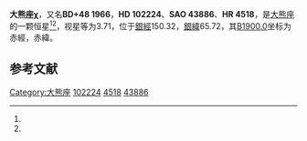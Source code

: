 {{Starbox begin
| name = 大熊座χ
}}
{{Starbox observe
| epoch = [[J2000.0|J2000.0]]
| constell = [[大熊座|大熊座]]<ref name=SIMBAD>{{cite web
 | url=http://simbad.u-strasbg.fr/simbad/sim-id?Ident=HR+4518
 | title=Pulsating variable Star
 | publisher=Centre de Données astronomiques de Strasbourg
 | work=SIMBAD
 | accessdate=2012-07-13
 | archive-date=2019-08-12
 | archive-url=https://web.archive.org/web/20190812222408/http://simbad.u-strasbg.fr/simbad/sim-id?Ident=HR+4518
 }}</ref><ref name=DATA>{{cite web
 | url=http://vizier.u-strasbg.fr/viz-bin/VizieR-5?-out.add=.&-source=5050&-corr=PK=HR&-out.max=9999&HR=4518
 | title=VizieR Detailed Page
 | accessdate=2012-07-13
 | archive-date=2016-03-05
 | archive-url=https://web.archive.org/web/20160305035120/http://vizier.u-strasbg.fr/viz-bin/VizieR-5?-out.add=.&-source=5050&-corr=PK=HR&-out.max=9999&HR=4518
 | dead-url=no
 }}</ref>
| 星官 = 
| ra = {{RA|11|46|3}}<ref name=SIMBAD /><ref name=DATA />
| dec = {{DEC|+47|46|46}}<ref name=SIMBAD /><ref name=DATA />
| appmag_v = 3.71<ref name=SIMBAD /><ref name=DATA />
}}
{{Starbox character
| class = K0.5IIIb<ref name=SIMBAD /><ref name=DATA />
| b-v = 1.18<ref name=SIMBAD /><ref name=DATA />
| u-b = 1.16<ref name=SIMBAD /><ref name=DATA />
| r-i = 0.6<ref name=SIMBAD /><ref name=DATA />
| variable = 
}}
{{Starbox astrometry
| radial_v = 1.16
| prop_mo_ra = -9
| parallax = 0.019
| p_error = 
}}
{{Starbox catalog
| names =BD+48 1966，[[SAO星表|SAO]] 43886，[[HD星表|HD]] 102224，[[HR星表|HR]] 4518}}
{{Starbox reference |Simbad=HR+4518}}
{{Starbox end}}

'''大熊座χ'''，又名'''BD+48 1966'''，'''HD 102224'''、'''SAO 43886'''、'''HR 4518'''，是[[大熊座|大熊座]]的一颗恒星<ref name=SIMBAD /><ref name=DATA />，视星等为3.71，位于[[銀道座標系|銀經]]150.32，[[銀道座標系|銀緯]]65.72，其[[B1900.0|B1900.0]]坐标为赤經{{RA|11|40|46.3}}，赤緯{{DEC|+48|65.72|2}}。

== 参考文献 ==
{{reflist}}

{{star-stub}}

{{大熊座恒星}}
[[Category:大熊座|Category:大熊座]]
[[Category:HD和HDE天體|102224]]
[[Category:HR天體|4518]]
[[Category:SAO天體|43886]]